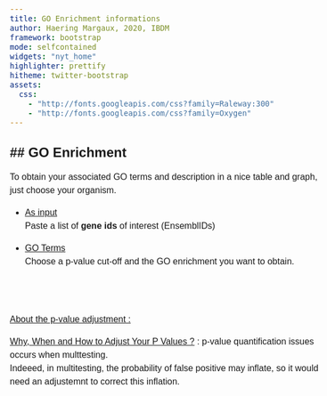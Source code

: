 ```yaml
---
title: GO Enrichment informations
author: Haering Margaux, 2020, IBDM
framework: bootstrap
mode: selfcontained
widgets: "nyt_home"
highlighter: prettify
hitheme: twitter-bootstrap
assets:
  css:
    - "http://fonts.googleapis.com/css?family=Raleway:300"
    - "http://fonts.googleapis.com/css?family=Oxygen"
---
```


<style>
body{
  font-family: 'Oxygen', sans-serif;
  font-size: 16px;
  line-height: 24px;
}

h1,h2,h3,h4 {
  font-family: 'Raleway', sans-serif;
}


h4 {
  text-indent: 100px;
}

g-table-intro h4 {
  text-indent: 0px;
}
</style>




## GO Enrichment
---

To obtain your associated GO terms and description in a nice table and graph, just choose your organism.



-  <u> As input </u> </br>
Paste a list of <b> gene ids </b> of interest (EnsemblIDs)



- <u> GO Terms </u> </br>
Choose a p-value cut-off and the GO enrichment you want to obtain.


<br/>
<br/>

 <u>About the p-value adjustment :</u> 

[Why, When and How to Adjust Your P Values ?](https://www.ncbi.nlm.nih.gov/pmc/articles/PMC6099145/) : p-value quantification issues occurs when multtesting. <br/>
Indeeed, in multitesting, the probability of false positive may inflate, so it would need an adjustemnt to correct this inflation.

